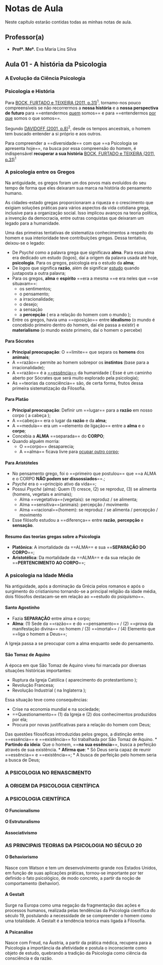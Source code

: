 
# Notas de Aula

Neste capítulo estarão contidas todas as minhas notas de aula.

## Professor(a){-}

*  **Profª. Meª.** Eva Maria Lins Silva

## Aula 01 - A história da Psicologia

### A Evolução da Ciência Psicologia {-}

### Psicologia e História

Para  [BOCK, FURTADO e TEIXEIRA (2011, p.31)](#bibliografia)^1^, tornamo-nos pouco compreensíveis se não recorrermos a **nossa história** e a **nossa perspectiva de futuro** para ==entendermos <u>quem</u> somos== e para ==entendermos <u>por que</u> somos o que somos==.  

Segundo [DAVIDOFF (2001, p.8)](#bibliografia)^2^, desde os tempos ancestrais, o homem tem buscado entender a si próprio e aos outros.

Para compreender a ==diversidade== com que ==a Psicologia se apresenta hoje==, na busca por essa compreensão do homem, é indispensável **recuperar a sua história** [BOCK, FURTADO e TEIXEIRA (2011, p.31)](#bibliografia)^1^

### A psicologia entre os Gregos

Na antiguidade, os gregos foram um dos povos mais evoluídos do seu tempo de forma que eles deixaram sua marca na história do pensamento humano.

 As cidades-estado gregas proporcionaram a riqueza e o crescimento que exigiam soluções práticas para vários aspectos da vida cotidiana grega, inclusive para a organização social. Isso implicou avanços na teoria política, a invenção da democracia, entre outras conquistas que deixaram um legado para a humanidade.

Uma das primeiras tentativas de sistematiza conhecimentos a respeito do homem e sua interioridade teve contribuições gregas. Dessa tentativa, deixou-se o legado:

* De *Psyché* como a palavra grega que significava **alma**. Para essa alma era dedicado um estudo (*logos*), daí a origem da palavra usada até hoje, **psicologia**. Para os gregos, psicologia era o estudo da **alma**;
* De *logos* que significa **razão**, além de significar <u>estudo</u> quando justaposta a outra palavra;
* Para os gregos, **alma** e **espírito** ==era a mesma ==e era neles que ==se situavam==:
  * os sentimentos;
  * o pensamento;
  * a irracionalidade;
  * o desejo;
  * a sensação
  * a **percepção** ( era a relação do homem com o mundo );
* Entre os gregos, havia uma ==oposição== entre **idealismo** (o mundo é concebido primeiro dentro do homem, daí ele passa a existir) e **materialismo** (o mundo existe primeiro, daí o homem o percebe)

#### Para Sócrates

* **Principal preocupação**: O ==limite== que separa os **homens** dos **animais**;
* A ==razão== permite ao homem sobrepor os **instintos** (base para a irracionalidade);
* A ==razão== é a <u>==essência==</u> da humanidade ( Esse é um caminho aberto por Sócrates que será muito explorado pela psicologia);
* As ==teorias da consciência== são, de certa forma, frutos dessa primeira sistematização da Filosofia.

#### Para Platão 

* **Principal preocupação**: Definir um ==lugar== para a **razão** em nosso corpo ( a cabeça );
* A ==cabeça== era o lugar da **razão** e da **alma**;
* A ==medula== era um ==elemento de ligação== entre a **alma** e o **corpo**;
* Concebia a **ALMA** ==separada== do **CORPO**;
* Quando alguém morria:
  * O ==corpo== desaparecia;
  * A ==alma== ficava livre para <u>ocupar outro corpo</u>;

#### Para Aristóteles

* No pensamento grego, foi o ==primeiro que postulou== que ==a ALMA e o CORPO **NÃO podem ser dissossiados**==.;
* *Psyché* era o ==princípio ativo da vida==;
* Possui *Psyché* (alma): Quem (1) cresce, (2) se reproduz, (3) se alimenta (homens, vegetais e animais);
	* Alma ==vegetativa==(vegetais): se reproduz / se alimenta;
	* Alma ==sensitiva==(animais): percepção / movimento
	* Alma ==racional==(homem): se reproduz / se alimenta / percepção / movimento
* Esse filósofo estudou a ==diferença== entre **razão**, **percepção** e **sensação**.

#### Resumo das teorias gregas sobre a Psicologia

* **Platônica**: A imortalidade da ==ALMA== e sua ==**SEPARAÇÃO DO CORPO**==;
* **Aristotélica**: Da mortalidade da ==ALMA== e da sua relação de ==**PERTENCIMENTO AO CORPO**==;

### A psicologia na Idade Média

Na antiguidade, após a dominação da Grécia pelos romanos e após o surgimento do cristianismo tornando-se a principal religião da idade média, dois filósofos destacam-se em relação ao ==estudo do psiquismo==.

#### Santo Agostinho

* Fazia **SEPARAÇÃO** entre alma e corpo;
* **Alma**: (1) Sede da ==razão== e do ==pensamento== / (2) ==prova da manifestação divina== no homem / (3) ==imortal== / (4) Elemento que ==liga o homem a Deus==;

A Igreja passa a se preocupar com a alma enquanto sede do pensamento.

#### São Tomaz de Aquino

A época em que São Tomaz de Aquino viveu foi marcada por diversas situações históricas importantes:

* Ruptura da Igreja Católica ( aparecimento do protestantismo );
* Revolução Francesa;
* Revolução Industrial ( na Inglaterra );

Essa situação teve como consequências:

* Crise na economia mundial e na sociedade;
* ==Questionamento== (1) da Igreja e (2) dos conhecimentos produzidos por ela;
* Procura por novas justificativas para a relação do homem com Deus;

Das questões filosóficas introduzidas pelos gregos, a distinção entre ==essência== e ==existência== foi trabalhada por São Tomaz de Aquino.
  * **Partindo da ideia**: Que o homem, ==**na sua essência**==, busca a perfeição através de sua existência.
  * **Afirma que**: 
    * Só Deus seria capaz de reunir ==essência== e ==existência==;
    * A busca de perfeição pelo homem seria a busca de Deus;

### A PSICOLOGIA NO RENASCIMENTO

### A ORIGEM DA PSICOLOGIA CIENTÍFICA

### A PSICOLOGIA CIENTÍFICA

#### O Funcionalismo

#### O Estruturalismo

#### Associativismo

### AS PRINCIPAIS TEORIAS DA PSICOLOGIA NO SÉCULO 20

#### O Behaviorismo

Nasce com Watson e tem um desenvolvimento grande nos Estados Unidos, em função de suas aplicações práticas, tornou-se importante por ter definido o fato psicológico, de modo concreto, a partir da noção de comportamento (behavior).

#### A Gestalt

Surge na Europa como uma negação da fragmentação das ações e processos humanos, realizada pelas tendências da Psicologia científica do século 19, postulando a necessidade de se compreender o homem como uma totalidade. A Gestalt é a tendência teórica mais ligada à Filosofia.

#### A Psicanálise

Nasce com Freud, na Áustria, a partir da prática médica, recupera para a Psicologia a importância da afetividade e postula o inconsciente como objeto de estudo, quebrando a tradição da Psicologia como ciência da consciência e da razão.